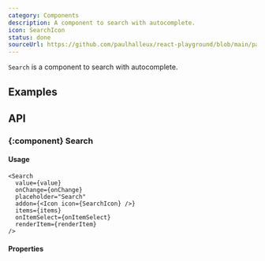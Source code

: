 ```yaml
---
category: Components
description: A component to search with autocomplete.
icon: SearchIcon
status: done
sourceUrl: https://github.com/paulhalleux/react-playground/blob/main/packages/playground/src/components/Search/Search.tsx
---
```



`Search` is a component to search with autocomplete.

## Examples

<Example name="Search/Simple" />
<Example name="Search/Async" />

## API

### \{:component} Search

#### Usage

```tsx
<Search
  value={value}
  onChange={onChange}
  placeholder="Search"
  addon={<Icon icon={SearchIcon} />}
  items={items}
  onItemSelect={onItemSelect}
  renderItem={renderItem}
/>
```

#### Properties

<Properties component="Search" />